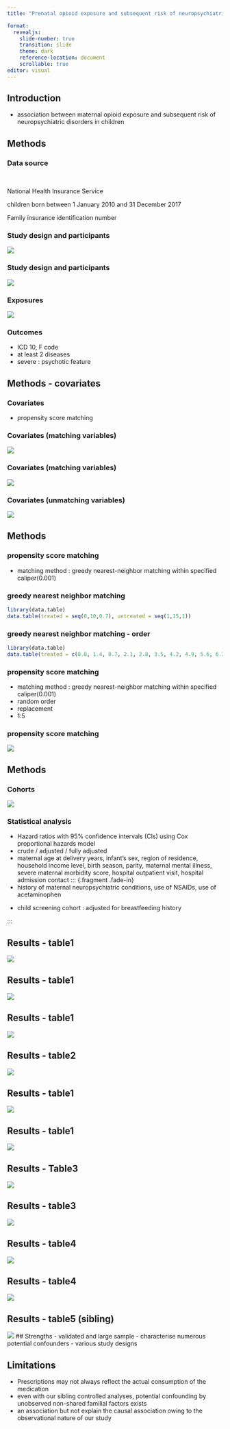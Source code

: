 ```yaml
---
title: "Prenatal opioid exposure and subsequent risk of neuropsychiatric disorders in children"

format: 
  revealjs:
    slide-number: true
    transition: slide
    theme: dark
    reference-location: document
    scrollable: true
editor: visual
---
```


## Introduction

-   association between maternal opioid exposure and subsequent risk of neuropsychiatric disorders in children

## Methods

::: panel-tabset
### Data source

<br/>

::: {.fragment .fade-in}
National Health Insurance Service
:::

::: {.fragment .fade-in}
children born between 1 January 2010 and 31 December 2017
:::

::: {.fragment .fade-in}
Family insurance identification number
:::

### Study design and participants

![](study population2.jpg)

### Study design and participants

![](study population1.jpg)

### Exposures

![](exposure1.jpg)

### Outcomes

-   ICD 10, F code
-   at least 2 diseases
-   severe : psychotic feature
:::

## Methods - covariates

::: panel-tabset
### Covariates

-   propensity score matching

### Covariates (matching variables)

![](covariates1.jpg)

### Covariates (matching variables)

![](covariates2.jpg)

### Covariates (unmatching variables)

![](covariates3.jpg)
:::

## Methods

::: panel-tabset
### propensity score matching

-   matching method : greedy nearest-neighbor matching within specified caliper(0.001)

### greedy nearest neighbor matching

```r

library(data.table) 
data.table(treated = seq(0,10,0.7), untreated = seq(1,15,1))
```

### greedy nearest neighbor matching - order

```r

library(data.table)
data.table(treated = c(0.0, 1.4, 0.7, 2.1, 2.8, 3.5, 4.2, 4.9, 5.6, 6.3, 7.0, 7.7, 8.4, 9.1, 9.8), untreated = seq(1,15,1))
```

### propensity score matching

-   matching method : greedy nearest-neighbor matching within specified caliper(0.001)
-   random order
-   replacement
-   1:5

### propensity score matching

![](matching1.jpg)
:::

## Methods

::: panel-tabset
### Cohorts

![](study%20population1.jpg)

### Statistical analysis

-   Hazard ratios with 95% confidence intervals (CIs) using Cox proportional hazards model
-   crude / adjusted / fully adjusted
-   maternal age at delivery years, infant's sex, region of residence, household income level, birth season, parity, maternal mental illness, severe maternal morbidity score, hospital outpatient visit, hospital admission contact ::: {.fragment .fade-in}
-   history of maternal neuropsychiatric conditions, use of NSAIDs, use of acetaminophen
:::

::: {.fragment .fade-in}
-   child screening cohort : adjusted for breastfeeding history
:::

:::

## Results - table1

![](Table1.1jpg)

## Results - table1

![](Table1.2.jpg)

## Results - table1

![](Table1.3.jpg)

## Results - table2

![](Table2.jpg)

## Results - table1

![](Tables16.jpg)

## Results - table1

![](Tables17.jpg)

## Results - Table3

![](Table3.jpg)

## Results - table3

![](Table3.2.jpg)

## Results - table4

![](Table4.1.jpg)

## Results - table4

![](Table4.2.jpg)

## Results - table5 (sibling)

![](Table5.jpg) \## Strengths - validated and large sample - characterise numerous potential confounders - various study designs

## Limitations

-   Prescriptions may not always reflect the actual consumption of the medication
-   even with our sibling controlled analyses, potential confounding by unobserved non-shared familial factors exists
-   an association but not explain the causal association owing to the observational nature of our study
